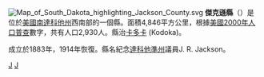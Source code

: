 {{Otheruses|杰克逊县|subject=美國南達科他州的一個縣|other=同名的縣}}
[[File:Map_of_South_Dakota_highlighting_Jackson_County.svg|right]]
'''傑克遜縣'''（{{lang-en|Jackson County}}）是位於[[美國|美國]][[南達科他州|南達科他州]]西南部的一個縣。面積4,846平方公里，根據[[美國2000年人口普查|美國2000年人口普查]]數字，共有人口2,930人。縣治[[卡多卡|卡多卡]] (Kodoka)。

成立於1883年，1914年恢復。縣名紀念[[達科他準州|達科他準州]]議員J. R. Jackson。
{{SouthDakota-stub}}

[[Category:南達科他州行政區劃|J]]
[[Category:1915年建立的聚居地|J]]